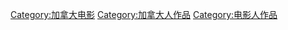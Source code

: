 
[[Category:加拿大电影|Category:加拿大电影]]
[[Category:加拿大人作品|Category:加拿大人作品]]
[[Category:电影人作品|Category:电影人作品]]